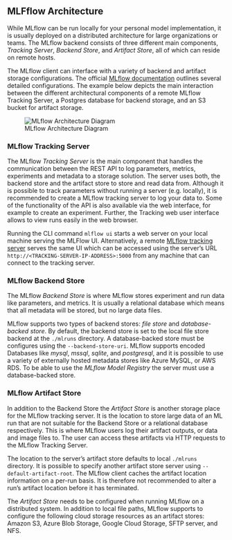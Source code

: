 
## MLFflow Architecture

While MLflow can be run locally for your personal model implementation, it is usually deployed on a distributed architecture for large organizations or teams. The MLflow backend consists of three different main components, *Tracking Server*, *Backend Store*, and *Artifact Store*, all of which can reside on remote hosts.

The MLflow client can interface with a variety of backend and artifact storage configurations. The official [MLflow documentation](https://mlflow.org/docs/latest/tracking.html#how-runs-and-artifacts-are-recorded) outlines several detailed configurations. The example below depicts the main interaction between the different architectural components of a remote MLflow Tracking Server, a Postgres database for backend storage, and an S3 bucket for artifact storage.

![MLflow Architecture Diagram](images/04-MLflow/architecture_mlflow.drawio.svg)


### MLflow Tracking Server

The MLflow *Tracking Server* is the main component that handles the communication between the REST API to log parameters, metrics, experiments and metadata to a storage solution. The server uses both, the backend store and the artifact store to store and read data from. 
Although it is possible to track parameters without running a server (e.g. locally), it is recommended to create a MLflow tracking server to log your data to. Some of the functionality of the API is also available via the web interface, for example to create an experiment. Further, the Tracking web user interface allows to view runs easily in the web browser.

Running the CLI command `mlflow ui` starts a web server on your local machine serving the MLFlow UI. Alternatively, a remote [MLflow tracking server](https://mlflow.org/docs/latest/tracking.html#tracking-server) serves the same UI which can be accessed using the server's URL `http://<TRACKING-SERVER-IP-ADDRESS>:5000` from any machine that can connect to the tracking server.


### MLflow Backend Store

The MLflow *Backend Store* is where MLflow stores experiment and run data like parameters, and metrics. It is usually a relational database which means that all metadata will be stored, but no large data files.

MLflow supports two types of backend stores: *file store* and *database-backed store*. By default, the backend store is set to the local file store backend at the `./mlruns` directory. A database-backed store must be configures using the `--backend-store-uri`. MLflow supports encoded Databases like *mysql*, *mssql*, *sqlite*, and *postgresql*, and it is possible to use a variety of externally hosted metadata stores like Azure MySQL, or AWS RDS. To be able to use the *MLflow Model Registry* the server must use a database-backed store.


### MLflow Artifact Store

In addition to the Backend Store the *Artifact Store* is another storage place for the MLflow tracking server. It is the location to store large data of an ML run that are not suitable for the Backend Store or a relational database respectively. This is where MLflow users log their artifact outputs, or data and image files to. The user can access these artifacts via HTTP requests to the MLflow Tracking Server. 

The location to the server’s artifact store defaults to local `./mlruns` directory. It is possible to specify another artifact store server using `--default-artifact-root`. The MLflow client caches the artifact location information on a per-run basis. It is therefore not recommended to alter a run’s artifact location before it has terminated.

The *Artifact Store* needs to be configured when running MLflow on a distributed system. In addition to local file paths, MLflow supports to configure the following cloud storage resources as an artifact stores: Amazon S3, Azure Blob Storage, Google Cloud Storage, SFTP server, and NFS.
